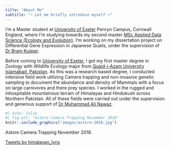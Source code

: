 ```yaml
---
title: "About Me"
subtitle: "~ Let me briefly introduce myself ~"
---
```


I'm a Master student at  [University of Exeter](https://exeter.ac.uk/) Penryn Campus, Cornwall England, where I'm studying towards my second master [MSc Applied Data Science (Ecology and Evolution)](https://www.exeter.ac.uk/study/postgraduate/courses/mathematics/appdataeco/). I'm working on my dissertation project on Differential Gene Expression in Japanese Quails,  under the supervision of [Dr Bram Kuijper](https://biosciences.exeter.ac.uk/staff/profile/index.php?web_id=Bram_Kuijper).

Before coming to [University of Exeter](https://exeter.ac.uk/), I got my first master degree in Zoology with Wildlife Ecology major from [Quaid-i-Azam University Islamabad, Pakistan](https://qau.edu.pk). As this was a research based degree, I conducted intensive field work utilizing Camera trapping and non-invasive genetic sampling to document the abundance and density of Mammals with a focus on large carnivores and there prey species. I worked in the rugged and inhospitable mountainous terrain of Himalayas and Hindukush across Northern Pakistan. All of these fields were carried out under the supervision and generous support of [Dr Muhammad Ali Nawaz](http://qufaculty.qu.edu.qa/anawaz/).

:::{.column-margin}
```r
#| echo: false
#| fig-alt: "Astore Camera Trapping November 2018"
knitr::include_graphics("images/astore-2018.jpg")
```
::: {.extra-small-text .dark-gray-text .topbr}
Astore Camera Trapping November 2018.
:::
:::

<a class="twitter-timeline" href="https://twitter.com/himalayan_lynx?ref_src=twsrc%5Etfw">Tweets by himalayan_lynx</a> <script async src="https://platform.twitter.com/widgets.js" charset="utf-8"></script>
